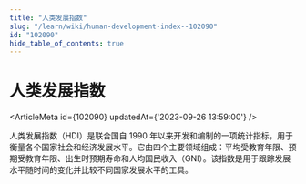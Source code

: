 ```yaml
---
title: "人类发展指数"
slug: "/learn/wiki/human-development-index--102090"
id: "102090"
hide_table_of_contents: true
---
```



# 人类发展指数

<ArticleMeta id={102090} updatedAt={'2023-09-26 13:59:00'} />
<div className='border-solid border-b border-t-0 my-4 border-[var(--ifm-color-gray-300)]' />

人类发展指数（HDI）是联合国自 1990 年以来开发和编制的一项统计指标，用于衡量各个国家社会和经济发展水平。它由四个主要领域组成：平均受教育年限、预期受教育年限、出生时预期寿命和人均国民收入（GNI）。该指数是用于跟踪发展水平随时间的变化并比较不同国家发展水平的工具。
